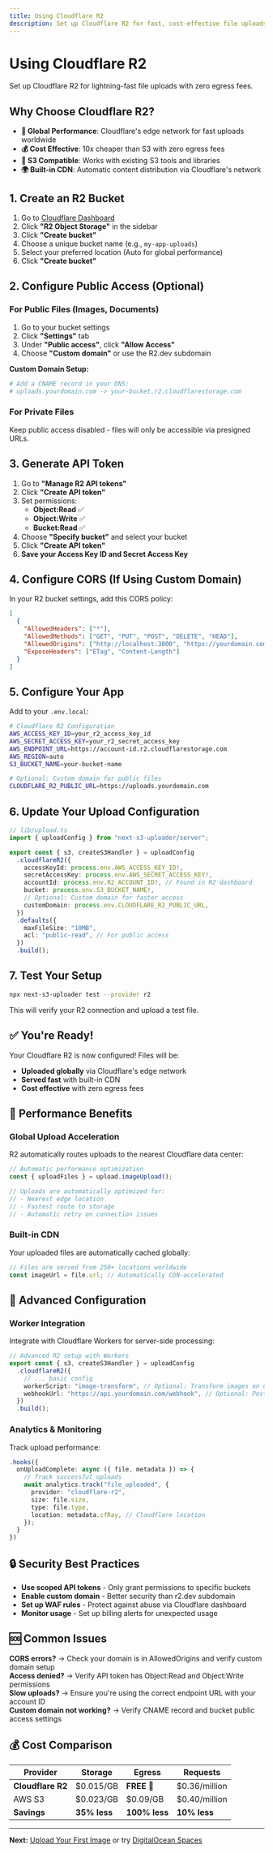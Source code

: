 ```yaml
---
title: Using Cloudflare R2
description: Set up Cloudflare R2 for fast, cost-effective file uploads
---
```


# Using Cloudflare R2

Set up Cloudflare R2 for lightning-fast file uploads with zero egress fees.

## Why Choose Cloudflare R2?

- **🚀 Global Performance**: Cloudflare's edge network for fast uploads worldwide
- **💰 Cost Effective**: 10x cheaper than S3 with zero egress fees
- **🔗 S3 Compatible**: Works with existing S3 tools and libraries
- **🌍 Built-in CDN**: Automatic content distribution via Cloudflare's network

## 1. Create an R2 Bucket

1. Go to [Cloudflare Dashboard](https://dash.cloudflare.com/)
2. Click **"R2 Object Storage"** in the sidebar
3. Click **"Create bucket"**
4. Choose a unique bucket name (e.g., `my-app-uploads`)
5. Select your preferred location (Auto for global performance)
6. Click **"Create bucket"**

## 2. Configure Public Access (Optional)

### For Public Files (Images, Documents)

1. Go to your bucket settings
2. Click **"Settings"** tab
3. Under **"Public access"**, click **"Allow Access"**
4. Choose **"Custom domain"** or use the R2.dev subdomain

**Custom Domain Setup:**

```bash
# Add a CNAME record in your DNS:
# uploads.yourdomain.com -> your-bucket.r2.cloudflarestorage.com
```

### For Private Files

Keep public access disabled - files will only be accessible via presigned URLs.

## 3. Generate API Token

1. Go to **"Manage R2 API tokens"**
2. Click **"Create API token"**
3. Set permissions:
   - **Object:Read** ✅
   - **Object:Write** ✅
   - **Bucket:Read** ✅
4. Choose **"Specify bucket"** and select your bucket
5. Click **"Create API token"**
6. **Save your Access Key ID and Secret Access Key**

## 4. Configure CORS (If Using Custom Domain)

In your R2 bucket settings, add this CORS policy:

```json
[
  {
    "AllowedHeaders": ["*"],
    "AllowedMethods": ["GET", "PUT", "POST", "DELETE", "HEAD"],
    "AllowedOrigins": ["http://localhost:3000", "https://yourdomain.com"],
    "ExposeHeaders": ["ETag", "Content-Length"]
  }
]
```

## 5. Configure Your App

Add to your `.env.local`:

```bash
# Cloudflare R2 Configuration
AWS_ACCESS_KEY_ID=your_r2_access_key_id
AWS_SECRET_ACCESS_KEY=your_r2_secret_access_key
AWS_ENDPOINT_URL=https://account-id.r2.cloudflarestorage.com
AWS_REGION=auto
S3_BUCKET_NAME=your-bucket-name

# Optional: Custom domain for public files
CLOUDFLARE_R2_PUBLIC_URL=https://uploads.yourdomain.com
```

## 6. Update Your Upload Configuration

```typescript
// lib/upload.ts
import { uploadConfig } from "next-s3-uploader/server";

export const { s3, createS3Handler } = uploadConfig
  .cloudflareR2({
    accessKeyId: process.env.AWS_ACCESS_KEY_ID!,
    secretAccessKey: process.env.AWS_SECRET_ACCESS_KEY!,
    accountId: process.env.R2_ACCOUNT_ID!, // Found in R2 dashboard
    bucket: process.env.S3_BUCKET_NAME!,
    // Optional: Custom domain for faster access
    customDomain: process.env.CLOUDFLARE_R2_PUBLIC_URL,
  })
  .defaults({
    maxFileSize: "10MB",
    acl: "public-read", // For public access
  })
  .build();
```

## 7. Test Your Setup

```bash
npx next-s3-uploader test --provider r2
```

This will verify your R2 connection and upload a test file.

## ✅ You're Ready!

Your Cloudflare R2 is now configured! Files will be:

- **Uploaded globally** via Cloudflare's edge network
- **Served fast** with built-in CDN
- **Cost effective** with zero egress fees

## 🚀 Performance Benefits

### Global Upload Acceleration

R2 automatically routes uploads to the nearest Cloudflare data center:

```typescript
// Automatic performance optimization
const { uploadFiles } = upload.imageUpload();

// Uploads are automatically optimized for:
// - Nearest edge location
// - Fastest route to storage
// - Automatic retry on connection issues
```

### Built-in CDN

Your uploaded files are automatically cached globally:

```typescript
// Files are served from 250+ locations worldwide
const imageUrl = file.url; // Automatically CDN-accelerated
```

## 🔧 Advanced Configuration

### Worker Integration

Integrate with Cloudflare Workers for server-side processing:

```typescript
// Advanced R2 setup with Workers
export const { s3, createS3Handler } = uploadConfig
  .cloudflareR2({
    // ... basic config
    workerScript: "image-transform", // Optional: Transform images on upload
    webhookUrl: "https://api.yourdomain.com/webhook", // Optional: Post-upload webhook
  })
  .build();
```

### Analytics & Monitoring

Track upload performance:

```typescript
.hooks({
  onUploadComplete: async ({ file, metadata }) => {
    // Track successful uploads
    await analytics.track("file_uploaded", {
      provider: "cloudflare-r2",
      size: file.size,
      type: file.type,
      location: metadata.cfRay, // Cloudflare location
    });
  }
})
```

## 🔒 Security Best Practices

- **Use scoped API tokens** - Only grant permissions to specific buckets
- **Enable custom domain** - Better security than r2.dev subdomain
- **Set up WAF rules** - Protect against abuse via Cloudflare dashboard
- **Monitor usage** - Set up billing alerts for unexpected usage

## 🆘 Common Issues

**CORS errors?** → Check your domain is in AllowedOrigins and verify custom domain setup  
**Access denied?** → Verify API token has Object:Read and Object:Write permissions  
**Slow uploads?** → Ensure you're using the correct endpoint URL with your account ID  
**Custom domain not working?** → Verify CNAME record and bucket public access settings

## 💰 Cost Comparison

| Provider          | Storage      | Egress        | Requests      |
| ----------------- | ------------ | ------------- | ------------- |
| **Cloudflare R2** | $0.015/GB    | **FREE** 🎉   | $0.36/million |
| AWS S3            | $0.023/GB    | $0.09/GB      | $0.40/million |
| **Savings**       | **35% less** | **100% less** | **10% less**  |

---

**Next:** [Upload Your First Image](/guides/uploads/images) or try [DigitalOcean Spaces](/guides/setup/digitalocean-spaces)
